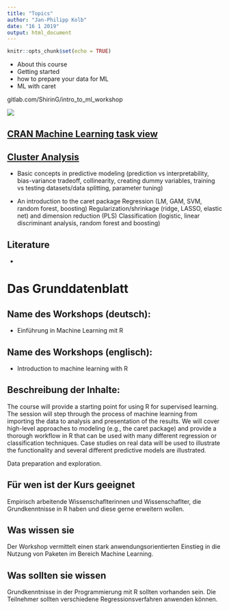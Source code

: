 ```yaml
---
title: "Topics"
author: "Jan-Philipp Kolb"
date: "16 1 2019"
output: html_document
---
```


```r
knitr::opts_chunk$set(echo = TRUE)
```

<!--
https://de.slideshare.net/ShirinGlander/workshop-introduction-to-machine-learning-with-r
https://www.shirin-glander.de/

https://www.data2day.de/

https://www.codecentric.de/karriere/standorte/karlsruhe/
-->

- About this course
- Getting started
- how to prepare your data for ML
- ML with caret

gitlab.com/ShirinG/intro_to_ml_workshop


![](../figure/pic_hiddenlayers.PNG)

## [CRAN Machine Learning task view](https://cran.r-project.org/web/views/MachineLearning.html)





## [Cluster Analysis](http://zevross.com/blog/machine-learning-r-workshop/)


- Basic concepts in predictive modeling (prediction vs interpretability, bias-variance tradeoff, collinearity, creating dummy variables, training vs testing datasets/data splitting, parameter tuning)

- An introduction to the caret package
Regression (LM, GAM, SVM, random forest, boosting)
Regularization/shrinkage (ridge, LASSO, elastic net) and dimension reduction (PLS)
Classification (logistic, linear discriminant analysis, random forest and boosting)


<!--
https://www.hd-hub.de/course-dates/3-all/31-machine-learning-in-r-advanced-course

https://www.denbi.de/planned-training-course-2019
-->


## Literature

- 


# Das Grunddatenblatt

## Name des Workshops (deutsch):

- Einführung in Machine Learning mit R

## Name des Workshops (englisch):

- Introduction to machine learning with R

## Beschreibung der Inhalte:

The course will provide a starting point for using R for supervised learning. The session will step through the process of machine learning from importing the data to analysis and presentation of the results.
We will cover high-level approaches to modeling (e.g., the caret package) and provide a thorough workflow in R that can be used with many different regression or classification techniques. Case studies on real data will be used to illustrate the functionality and several different predictive models are illustrated. 


<!--
Vorgestellt werden alle Schritte vom Import der Daten bis zur Analyse und Präsentation der Ergebnisse.
-->


Data preparation and exploration.

<!--
Andere Kurse:

https://www.r-bloggers.com/code-for-workshop-introduction-to-machine-learning-with-r/
-->


<!--
Die über 9000 R-Pakete, die auf CRAN verfügbar sind, zeigen die Vielfältigkeit der Programmiersprache R. Einige R-Pakete dienen als Schnittstellen zu anderen Programmen und Programmiersprachen und erweitern damit deutlich das Spektrum der Aufgaben, die mit R bearbeitet werden können.  So können beispielsweise zahlreiche Programmierschnittstellen so genannte API’s mit dem Paket httr angesprochen werden. Das Paket leaflet kann verwendet werden um Javascript Funktionalität für interaktive Graphiken zu nutzen. Darüber hinaus existieren Schnittstellen zu zahlreichen Datenbankanwendungen. R kann verwendet werden um HTML-Präsentationen und Word-Dokumente zu erzeugen. In diesem Kurs werden einige der interessantesten Schnittstellen vorgestellt. 
-->


<!--
https://www.rstudio.com/workshops/applied-machine-learning/

Machine learning is the study and application of algorithms that learn from and make predictions on data. From search results to self-driving cars, it has manifested itself in all areas of our lives and is one of the most exciting and fast-growing fields of research in the world of data science. 

This two-day course will provide an overview of using R for supervised learning. The session will step through the process of building, visualizing, testing, and comparing models that are focused on prediction. The goal of the course is to provide a thorough workflow in R that can be used with many different regression or classification techniques. Case studies on real data will be used to illustrate the functionality and several different predictive models are illustrated. 

The course focuses on both high-level approaches to modeling (e.g., the caret package) and newer modeling packages in the tidyverse: recipes, rsample, yardstick, and tidyposterior. Basic familiarity with R and the tidyverse is required. 

This course is taught by Dr. Max Kuhn a Software Engineer at RStudio. He is the author or maintainer of several R packages for predictive modeling including caret, Cubist, C50 and others. He routinely teaches classes in predictive modeling at rstudio::conf, Predictive Analytics World, and UseR! and his publications include work on neuroscience biomarkers, drug discovery, molecular diagnostics and response surface methodology. He and Kjell Johnson wrote the award-winning book Applied Predictive Modeling in 2013.

-->

## Für wen ist der Kurs geeignet

Empirisch arbeitende Wissenschaflterinnen und Wissenschaflter, die Grundkenntnisse in R haben und diese gerne erweitern wollen.

## Was wissen sie

Der Workshop vermittelt einen stark anwendungsorientierten Einstieg in die Nutzung von Paketen im Bereich Machine Learning.


## Was sollten sie wissen

Grundkenntnisse in der Programmierung mit R sollten vorhanden sein. Die Teilnehmer sollten verschiedene Regressionsverfahren anwenden können.
